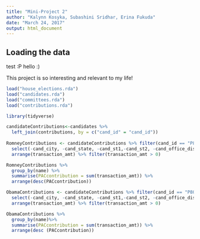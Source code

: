 ```yaml
---
title: "Mini-Project 2"
author: "Kalynn Kosyka, Subashini Sridhar, Erina Fukuda"
date: "March 24, 2017"
output: html_document
---
```



## Loading the data

test :P
hello :)

This project is so interesting and relevant to my life!

```r
load("house_elections.rda")
load("candidates.rda")
load("committees.rda")
load("contributions.rda")
```

```r
library(tidyverse)
```

```r
candidateContributions<-candidates %>%
  left_join(contributions, by = c("cand_id" = "cand_id"))
  
RomneyContributions <- candidateContributions %>% filter(cand_id == "P80003353", entity_type=="PAC", cand_election_yr == "2012")%>%
  select(-cand_city, -cand_state, -cand_st1,-cand_st2, -cand_office_district, -cand_status, -cand_zip, -amndt_ind, -image_num, -zip_code, -employer, -occupation, -file_num, -memo_cd, -memo_text, -sub_id) %>%
  arrange(transaction_amt) %>% filter(transaction_amt > 0)
```

```r
RomneyContributions %>%
  group_by(name) %>%
  summarise(PACcontribution = sum(transaction_amt)) %>%
  arrange(desc(PACcontribution))
```

```r
ObamaContributions <- candidateContributions %>% filter(cand_id == "P80003338", entity_type=="PAC", cand_election_yr == "2012")%>%
  select(-cand_city, -cand_state, -cand_st1,-cand_st2, -cand_office_district, -cand_status, -cand_zip, -amndt_ind, -image_num, -zip_code, -employer, -occupation, -file_num, -memo_cd, -memo_text, -sub_id) %>%
  arrange(transaction_amt) %>% filter(transaction_amt > 0)

ObamaContributions %>%
  group_by(name)%>%
  summarise(PACcontribution = sum(transaction_amt)) %>%
  arrange(desc (PACcontribution))
```

